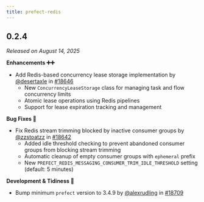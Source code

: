 ```yaml
---
title: prefect-redis
---
```


## 0.2.4

*Released on August 14, 2025*

**Enhancements ➕➕**

- Add Redis-based concurrency lease storage implementation by [@desertaxle](https://github.com/desertaxle) in [#18646](https://github.com/PrefectHQ/prefect/pull/18646)
  - New `ConcurrencyLeaseStorage` class for managing task and flow concurrency limits
  - Atomic lease operations using Redis pipelines
  - Support for lease expiration tracking and management

**Bug Fixes 🐞**

- Fix Redis stream trimming blocked by inactive consumer groups by [@zzstoatzz](https://github.com/zzstoatzz) in [#18642](https://github.com/PrefectHQ/prefect/pull/18642)
  - Added idle threshold checking to prevent abandoned consumer groups from blocking stream trimming
  - Automatic cleanup of empty consumer groups with `ephemeral` prefix
  - New `PREFECT_REDIS_MESSAGING_CONSUMER_TRIM_IDLE_THRESHOLD` setting (default: 5 minutes)

**Development & Tidiness 🧹**

- Bump minimum `prefect` version to 3.4.9 by [@alexrudling](https://github.com/alexrudling) in [#18709](https://github.com/PrefectHQ/prefect/pull/18709)